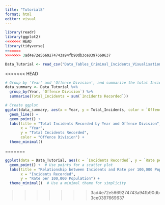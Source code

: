 ```yaml
---
title: "Tutorial8"
format: html
editor: visual
---
```


```r
library(readr)
library(ggplot2)
<<<<<<< HEAD
library(tidyverse)
=======
>>>>>>> 3ad4e72e5669274743a94fb90db3ce0397669637
```

```r
Data_Tutorial <- read_csv("Data_Tables_Criminal_Incidents_Visualisation_Year_Ending_December_2019.csv")
```

<<<<<<< HEAD

```r
# Group by 'Year' and 'Offence Division', and summarize the total Incidents Recorded
data_summary <- Data_Tutorial %>%
  group_by(Year, `Offence Division`) %>%
  summarise(Total_Incidents = sum(`Incidents Recorded`))

# Create ggplot
ggplot(data_summary, aes(x = Year, y = Total_Incidents, color = `Offence Division`)) +
  geom_line() +
  geom_point() +
  labs(title = "Total Incidents Recorded by Year and Offence Division",
       x = "Year",
       y = "Total Incidents Recorded",
       color = "Offence Division") +
  theme_minimal()


```



=======
```r
ggplot(data = Data_Tutorial, aes(x = `Incidents Recorded`, y = `Rate per 100,000 population`, color = `Offence Division`)) +
  geom_point() +  # Use points for a scatter plot
  labs(title = "Relationship between Incidents and Rate per 100,000 Population",
       x = "Incidents Recorded",
       y = "Rate per 100,000 Population") +
  theme_minimal()  # Use a minimal theme for simplicity

```

>>>>>>> 3ad4e72e5669274743a94fb90db3ce0397669637
